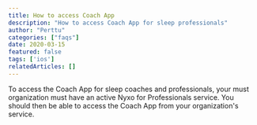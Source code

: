 ```yaml
---
title: How to access Coach App
description: "How to access Coach App for sleep professionals"
author: "Perttu"
categories: ["faqs"]
date: 2020-03-15
featured: false
tags: ['ios']
relatedArticles: []
---
```


To access the Coach App for sleep coaches and professionals, your must organization must have an active Nyxo for Professionals service. You should then be able to access the Coach App from your organization's service.